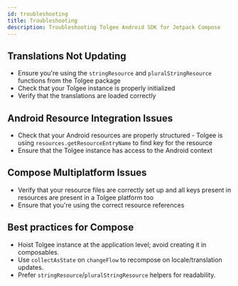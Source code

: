 ```yaml
---
id: troubleshooting
title: Troubleshooting
description: Troubleshooting Tolgee Android SDK for Jetpack Compose
---
```


## Translations Not Updating

- Ensure you're using the `stringResource` and `pluralStringResource` functions from the Tolgee package
- Check that your Tolgee instance is properly initialized
- Verify that the translations are loaded correctly

## Android Resource Integration Issues

- Check that your Android resources are properly structured - Tolgee is using `resources.getResourceEntryName` to find key for the resource
- Ensure that the Tolgee instance has access to the Android context

## Compose Multiplatform Issues

- Verify that your resource files are correctly set up and all keys present in resources are present in a Tolgee platform too
- Ensure that you're using the correct resource references

## Best practices for Compose

- Hoist Tolgee instance at the application level; avoid creating it in composables.
- Use `collectAsState` on `changeFlow` to recompose on locale/translation updates.
- Prefer `stringResource`/`pluralStringResource` helpers for readability.

